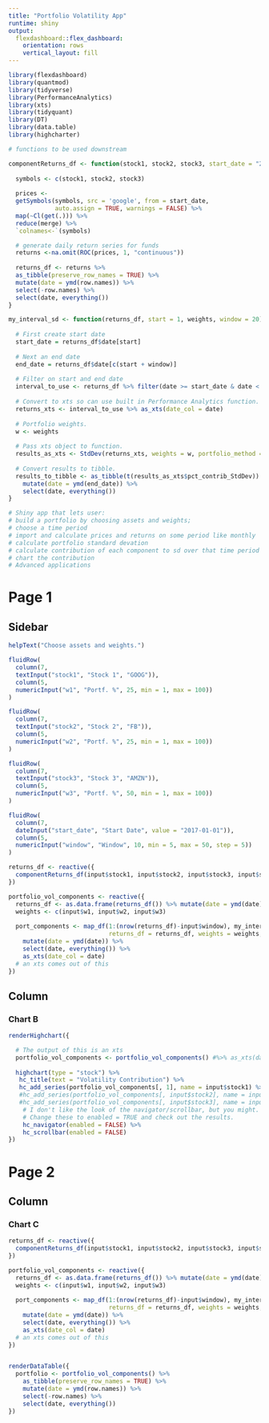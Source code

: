 ```yaml
---
title: "Portfolio Volatility App"
runtime: shiny
output: 
  flexdashboard::flex_dashboard:
    orientation: rows
    vertical_layout: fill
---
```



```r
library(flexdashboard)
library(quantmod)
library(tidyverse)
library(PerformanceAnalytics)
library(xts)
library(tidyquant)
library(DT)
library(data.table)
library(highcharter)

# functions to be used downstream

componentReturns_df <- function(stock1, stock2, stock3, start_date = "2017-01-01"){
  
  symbols <- c(stock1, stock2, stock3)
  
  prices <- 
  getSymbols(symbols, src = 'google', from = start_date, 
             auto.assign = TRUE, warnings = FALSE) %>% 
  map(~Cl(get(.))) %>% 
  reduce(merge) %>%
  `colnames<-`(symbols)

  # generate daily return series for funds
  returns <-na.omit(ROC(prices, 1, "continuous"))
  
  returns_df <- returns %>% 
  as_tibble(preserve_row_names = TRUE) %>% 
  mutate(date = ymd(row.names)) %>% 
  select(-row.names) %>% 
  select(date, everything())
}

my_interval_sd <- function(returns_df, start = 1, weights, window = 20){
  
  # First create start date
  start_date = returns_df$date[start]
  
  # Next an end date
  end_date = returns_df$date[c(start + window)]
  
  # Filter on start and end date
  interval_to_use <- returns_df %>% filter(date >= start_date & date < end_date)
  
  # Convert to xts so can use built in Performance Analytics function.
  returns_xts <- interval_to_use %>% as_xts(date_col = date) 
  
  # Portfolio weights.
  w <- weights
  
  # Pass xts object to function.
  results_as_xts <- StdDev(returns_xts, weights = w, portfolio_method = "component")
  
  # Convert results to tibble.
  results_to_tibble <- as_tibble(t(results_as_xts$pct_contrib_StdDev)) %>% 
    mutate(date = ymd(end_date)) %>% 
    select(date, everything()) 
}
```

```r
# Shiny app that lets user: 
# build a portfolio by choosing assets and weights; 
# choose a time period
# import and calculate prices and returns on some period like monthly
# calculate portfolio standard devation
# calculate contribution of each component to sd over that time period
# chart the contribution
# Advanced applications

```

Page 1
===========================================

Sidebar {.sidebar}
-----------------------------------------------------------------------

```r

helpText("Choose assets and weights.")

fluidRow(
  column(7,
  textInput("stock1", "Stock 1", "GOOG")),
  column(5,
  numericInput("w1", "Portf. %", 25, min = 1, max = 100))
)  

fluidRow(
  column(7,
  textInput("stock2", "Stock 2", "FB")),
  column(5,
  numericInput("w2", "Portf. %", 25, min = 1, max = 100))
)

fluidRow(
  column(7,
  textInput("stock3", "Stock 3", "AMZN")),
  column(5,
  numericInput("w3", "Portf. %", 50, min = 1, max = 100))
)

fluidRow(
  column(7,
  dateInput("start_date", "Start Date", value = "2017-01-01")),
  column(5,
  numericInput("window", "Window", 10, min = 5, max = 50, step = 5))
)

```

```r
returns_df <- reactive({
  componentReturns_df(input$stock1, input$stock2, input$stock3, input$start_date)
})

portfolio_vol_components <- reactive({
  returns_df <- as.data.frame(returns_df()) %>% mutate(date = ymd(date))
  weights <- c(input$w1, input$w2, input$w3)
  
  port_components <- map_df(1:(nrow(returns_df)-input$window), my_interval_sd,
                            returns_df = returns_df, weights = weights, window = input$window) %>% 
    mutate(date = ymd(date)) %>%
    select(date, everything()) %>%
    as_xts(date_col = date)
  # an xts comes out of this
})
```



Column
-----------------------------------------------------------------------

### Chart B

```r

renderHighchart({

  # The output of this is an xts
  portfolio_vol_components <- portfolio_vol_components() #%>% as_xts(date_col = date)
  
  highchart(type = "stock") %>% 
   hc_title(text = "Volatility Contribution") %>%
   hc_add_series(portfolio_vol_components[, 1], name = input$stock1) %>%
   #hc_add_series(portfolio_vol_components[, input$stock2], name = input$stock2) %>%
   #hc_add_series(portfolio_vol_components[, input$stock3], name = input$stock3)
    # I don't like the look of the navigator/scrollbar, but you might. 
    # Change these to enabled = TRUE and check out the results.
    hc_navigator(enabled = FALSE) %>% 
    hc_scrollbar(enabled = FALSE)
})
```


Page 2
===========================================

Column
-----------------------------------------------------------------------

### Chart C

```r

returns_df <- reactive({
  componentReturns_df(input$stock1, input$stock2, input$stock3, input$start_date)
})

portfolio_vol_components <- reactive({
  returns_df <- as.data.frame(returns_df()) %>% mutate(date = ymd(date))
  weights <- c(input$w1, input$w2, input$w3)
  
  port_components <- map_df(1:(nrow(returns_df)-input$window), my_interval_sd,
                            returns_df = returns_df, weights = weights, window = input$window) %>% 
    mutate(date = ymd(date)) %>%
    select(date, everything()) %>%
    as_xts(date_col = date)
  # an xts comes out of this
})


renderDataTable({
  portfolio <- portfolio_vol_components() %>% 
    as_tibble(preserve_row_names = TRUE) %>% 
    mutate(date = ymd(row.names)) %>% 
    select(-row.names) %>% 
    select(date, everything())
})

```

